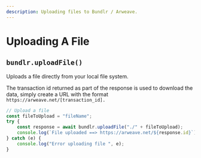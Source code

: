 ```yaml
---
description: Uploading files to Bundlr / Arweave.
---
```


# Uploading A File

## `bundlr.uploadFile()`

Uploads a file directly from your local file system.

The transaction id returned as part of the response is used to download the data, simply create a URL with the format `https://arweave.net/[transaction_id].`

```js
// Upload a file
const fileToUpload = "fileName";
try {
	const response = await bundlr.uploadFile("./" + fileToUpload);
	console.log(`File uploaded ==> https://arweave.net/${response.id}`);
} catch (e) {
	console.log("Error uploading file ", e);
}
```
